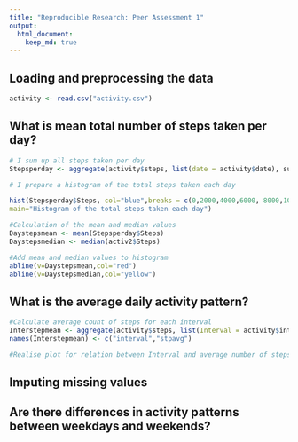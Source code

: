 ```yaml
---
title: "Reproducible Research: Peer Assessment 1"
output: 
  html_document:
    keep_md: true
---
```



## Loading and preprocessing the data

```r
activity <- read.csv("activity.csv")
```

## What is mean total number of steps taken per day?
```r
# I sum up all steps taken per day
Stepsperday <- aggregate(activity$steps, list(date = activity$date), sum, na.rm=T)

# I prepare a histogram of the total steps taken each day 

hist(Stepsperday$Steps, col="blue",breaks = c(0,2000,4000,6000, 8000,10000,12000,14000,16000,18000,20000,22000,24000,26000),xlab="Numer of steps per day", 
main="Histogram of the total steps taken each day")

#Calculation of the mean and median values
Daystepsmean <- mean(Stepsperday$Steps)
Daystepsmedian <- median(activ2$Steps)

#Add mean and median values to histogram
abline(v=Daystepsmean,col="red")
abline(v=Daystepsmedian,col="yellow")
```
## What is the average daily activity pattern?
```r
#Calculate average count of steps for each interval
Interstepmean <- aggregate(activity$steps, list(Interval = activity$interval), mean, na.rm=T)
names(Interstepmean) <- c("interval","stpavg")

#Realise plot for relation between Interval and average number of steps 
```

## Imputing missing values



## Are there differences in activity patterns between weekdays and weekends?

